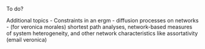 To do?


Additional topics
- Constraints in an ergm
- diffusion processes on networks
- (for veronica morales) shortest path analyses, network-based measures of system heterogeneity, and other network characteristics like assortativity (email veronica)
